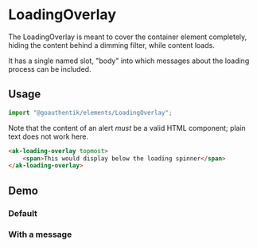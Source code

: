 

<Meta of={LoadingOverlayStories} />

# LoadingOverlay

The LoadingOverlay is meant to cover the container element completely, hiding the content behind a
dimming filter, while content loads.

It has a single named slot, "body" into which messages about the loading process can be included.

## Usage

```Typescript
import "@goauthentik/elements/LoadingOverlay";
```

Note that the content of an alert _must_ be a valid HTML component; plain text does not work here.

```html
<ak-loading-overlay topmost>
    <span>This would display below the loading spinner</span>
</ak-loading-overlay>
```

## Demo

### Default

<Story of={LoadingOverlayStories.DefaultStory} />

### With a message

<Story of={LoadingOverlayStories.WithAMessage} />
